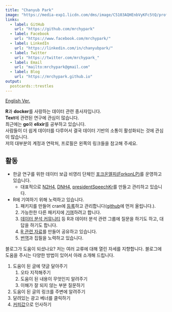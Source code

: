 ---
title: "Chanyub Park"
image: "https://media-exp1.licdn.com/dms/image/C5103AQHEnbVyKFc5tQ/profile-displayphoto-shrink_400_400/0/1580143693466?e=1617235200&v=beta&t=zUGCfjK8B_814mdTweoREsyb7nIOI0VGNSN4NbqQVHQ"
links:
  - label: GitHub
    url: "https://github.com/mrchypark"
  - label: Facebook
    url: "https://www.facebook.com/mrchypark/"
  - label: LinkedIn
    url: "https://linkedin.com/in/chanyubpark/"
  - label: Twitter
    url: "https://twitter.com/mrchypark_"
  - label: Email
    url: "mailto:mrchypark@gmail.com"
  - label: Blog
    url: "https://mrchypark.github.io"
output:
  postcards::trestles
---
 
[English Ver.][en]

**R**과 **docker**를 사랑하는 데이터 관련 종사자입니다.    
**Text**에 관련된 연구에 관심이 많습니다.    
최근에는 **go**와 **elixir**를 공부하고 있습니다.    
사람들이 더 쉽게 데이터를 다루어서 결국 데이터 기반의 소통이 활성화되는 것에 관심이 많습니다.    
저의 대부분의 계정과 연락처, 프로필은 왼쪽의 링크들을 참고해 주세요.    

## 활동

- 한글 연구를 위한 데이터 보급 비영리 단체인 [포크온엘피(ForkonLP)][forkonlp]를 운영하고 있습니다.  
    - 대표적으로 [N2H4][N2H4], [DNH4][DNH4], [presidentSpeechKr][presidentSpeechKr]를 만들고 관리하고 있습니다.    
- R에 기여하기 위해 노력하고 있습니다.
    1. 패키지를 만들어 cran에 [등록][등록]하고 관리합니다([github][repo]에 먼저 올립니다.).    
    2. 가능한한 다른 패키지에 [기여][기여]하려고 합니다.    
    3. [데이터 분석 커뮤니티][dc] 등 R과 데이터 분석 관련 그룹에 질문을 하기도 하고, 대답을 하기도 합니다.
    4. [R 관련 자료][Materials]를 만들어 공유하고 있습니다.
    5. [번역][번역]과 집필을 노력하고 있습니다.



블로그가 도움이 되셨나요? 저는 여러 교류에 대해 열린 자세를 지향합니다. 블로그에 도움을 주시는 다양한 방법이 있어서 아래 소개해 드립니다.

1. 도움이 된 글에 댓글 달아주기    
    1. 오타 지적해주기    
    1. 도움이 된 내용이 무엇인지 알려주기    
    1. 이해가 잘 되지 않는 부분 질문하기    
1. 도움이 된 글의 링크를 주변에 알려주기    
1. 달려있는 광고 베너를 클릭하기    
1. [커피값](https://mrchypark.github.io/donateme/)으로 인사하기    


[en]: https://mrchypark.github.io/about_en.html
[forkonlp]: https://forkonlp.github.io/
[repo]: https://github.com/mrchypark?tab=repositories
[기여]: https://github.com/pulls?utf8=%E2%9C%93&q=author%3Amrchypark+
[dc]: https://www.facebook.com/groups/datacommunity
[Materials]: https://mrchypark.github.io/material/
[번역]: http://www.aladin.co.kr/shop/wproduct.aspx?ItemId=149310215
[등록]: https://cran.r-project.org/web/packages/ubci/index.html
[N2H4]: https://forkonlp.github.io/N2H4/
[DNH4]: https://forkonlp.github.io/DNH4/
[presidentSpeechKr]: https://forkonlp.github.io/presidentSpeechKr/

